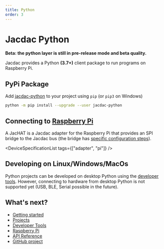 ```yaml
---
title: Python
order: 3
---
```


# Jacdac Python

**Beta: the python layer is still in pre-release mode and beta quality.**

Jacdac provides a Python **(3.7+)** client package to run programs on Raspberry Pi.

## PyPi Package

Add [jacdac-python](https://pypi.org/project/jacdac-python/) to your project using `pip` (or `pip3` on Windows)

```bash copy
python -m pip install --upgrade --user jacdac-python
```

## Connecting to [Raspberry Pi](/clients/python/raspberry-pi/)

A JacHAT is a Jacdac adapter for the Raspberry Pi that provides an SPI bridge to the Jacdac bus (the bridge has [specific configuration steps](/clients/python/raspberry-pi/)).

<DeviceSpecificationList tags={["adapter", "pi"]} />

## Developing on Linux/Windows/MacOs

Python projects can be developed on desktop Python using the [developer tools](/clients/python/devtools/).
However, connecting to hardware from desktop Python is not supported yet (USB, BLE, Serial possible in the future).

## What's next?

-   [Getting started](/clients/python/getting-started/)
-   [Projects](/clients/python/projects/)
-   [Developer Tools](/clients/python/devtools/)
-   [Raspberry Pi](/clients/python/raspberry-pi/)
-   [API Reference](https://jacdac-python.readthedocs.io/)
-   [GitHub project](https://github.com/microsoft/jacdac-python)

